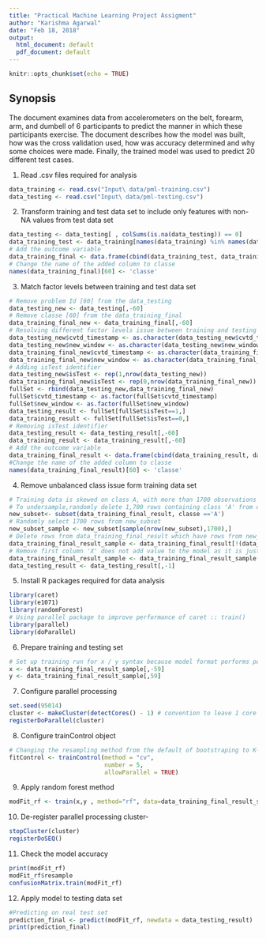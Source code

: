 ---
title: "Practical Machine Learning Project Assigment"
author: "Karishma Agarwal"
date: "Feb 18, 2018"
output:
  html_document: default
  pdf_document: default
---

```{r setup, include=FALSE}
knitr::opts_chunk$set(echo = TRUE)
```

## Synopsis

The document examines data from accelerometers on the belt, forearm, arm, and dumbell of 6 participants to predict the manner in which these participants exercise. The document describes how the model was built, how was the cross validation used, how was accuracy determined and why some choices were made. Finally, the trained model was used to predict 20 different test cases.

1. Read .csv files required for analysis
```{r read_data}
data_training <- read.csv("Input\ data/pml-training.csv")
data_testing <- read.csv("Input\ data/pml-testing.csv")
```
2. Transform training and test data set to include only features with non-NA values from test data set
```{r data_transform}
data_testing <- data_testing[ , colSums(is.na(data_testing)) == 0]
data_training_test <- data_training[names(data_training) %in% names(data_testing)]
# Add the outcome variable
data_training_final <- data.frame(cbind(data_training_test, data_training$classe))
# Change the name of the added column to classe
names(data_training_final)[60] <- 'classe'
```
3. Match factor levels between training and test data set
```{r factor_level}
# Remove problem Id [60] from the data_testing
data_testing_new <- data_testing[,-60]
# Remove classe [60] from the data_training_final
data_training_final_new <- data_training_final[,-60]
# Resolving different factor levels issue between training and testing set
data_testing_new$cvtd_timestamp <- as.character(data_testing_new$cvtd_timestamp)
data_testing_new$new_window <- as.character(data_testing_new$new_window)
data_training_final_new$cvtd_timestamp <- as.character(data_training_final_new$cvtd_timestamp)
data_training_final_new$new_window <- as.character(data_training_final_new$new_window)
# Adding isTest identifier
data_testing_new$isTest <- rep(1,nrow(data_testing_new))
data_training_final_new$isTest <- rep(0,nrow(data_training_final_new))
fullSet <- rbind(data_testing_new,data_training_final_new)
fullSet$cvtd_timestamp <- as.factor(fullSet$cvtd_timestamp)
fullSet$new_window <- as.factor(fullSet$new_window)
data_testing_result <- fullSet[fullSet$isTest==1,]
data_training_result <- fullSet[fullSet$isTest==0,]
# Removing isTest identifier
data_testing_result <- data_testing_result[,-60]
data_training_result <- data_training_result[,-60]
# Add the outcome variable
data_training_final_result <- data.frame(cbind(data_training_result, data_training_final$classe))
#Change the name of the added column to classe
names(data_training_final_result)[60] <- 'classe'
```
4. Remove unbalanced class issue form training data set
```{r unbalanced_class}
# Training data is skewed on class A, with more than 1700 observations in A as compared to other classes
# To undersample,randomly delete 1,700 rows containing class 'A' from data_training_final_result
new_subset<- subset(data_training_final_result, classe =='A')
# Randomly select 1700 rows from new_subset
new_subset_sample <- new_subset[sample(nrow(new_subset),1700),]
# Delete rows from data_training_final_result which have rows from new_subset_sample
data_training_final_result_sample <- data_training_final_result[!(data_training_final_result$X %in% new_subset_sample$X),]
# Remove first column 'X' does not add value to the model as it is just serial number of records
data_training_final_result_sample <- data_training_final_result_sample[,-1]
data_testing_result <- data_testing_result[,-1]
```
5. Install R packages required for data analysis
```{r install_packages}
library(caret)
library(e1071)
library(randomForest)
# Using parallel package to improve performance of caret :: train()
library(parallel)
library(doParallel)
```
6. Prepare training and testing set
```{r prepare_datasets}
# Set up training run for x / y syntax because model format performs poorly
x <- data_training_final_result_sample[,-59]
y <- data_training_final_result_sample[,59]
```
7. Configure parallel processing
```{r parallel_processing}
set.seed(95014)
cluster <- makeCluster(detectCores() - 1) # convention to leave 1 core for OS
registerDoParallel(cluster)
```

8. Configure trainControl object
```{r train_control}
# Changing the resampling method from the default of bootstraping to K-fold cross validation to increase performance
fitControl <- trainControl(method = "cv",
                           number = 5,
                           allowParallel = TRUE)
```
9. Apply random forest method
```{r random_forest}
modFit_rf <- train(x,y , method="rf", data=data_training_final_result_sample, trControl = fitControl)
```
10. De-register parallel processing cluster-
```{r de_register}
stopCluster(cluster)
registerDoSEQ()
```
11. Check the model accuracy
```{r model_accuracy}
print(modFit_rf)
modFit_rf$resample
confusionMatrix.train(modFit_rf)
```
12. Apply model to testing data set
```{r final_prediction}
#Predicting on real test set
prediction_final <- predict(modFit_rf, newdata = data_testing_result)
print(prediction_final)
```


